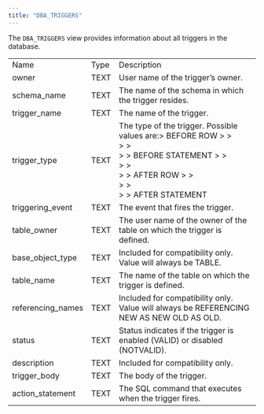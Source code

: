 ```yaml
---
title: "DBA_TRIGGERS"
---
```


<div id="dba_triggers" class="registered_link"></div>

The `DBA_TRIGGERS` view provides information about all triggers in the database.

|                   |      |                                                                                                                                                                                    |
| ----------------- | ---- | ---------------------------------------------------------------------------------------------------------------------------------------------------------------------------------- |
| Name              | Type | Description                                                                                                                                                                        |
| owner             | TEXT | User name of the trigger’s owner.                                                                                                                                                  |
| schema_name       | TEXT | The name of the schema in which the trigger resides.                                                                                                                               |
| trigger_name      | TEXT | The name of the trigger.                                                                                                                                                           |
| trigger_type      | TEXT | The type of the trigger. Possible values are:> BEFORE ROW > > <br /> > > <br /> > > BEFORE STATEMENT > > <br /> > > <br /> > > AFTER ROW > > <br /> > > <br /> > > AFTER STATEMENT |
| triggering_event  | TEXT | The event that fires the trigger.                                                                                                                                                  |
| table_owner       | TEXT | The user name of the owner of the table on which the trigger is defined.                                                                                                           |
| base_object_type  | TEXT | Included for compatibility only. Value will always be TABLE.                                                                                                                       |
| table_name        | TEXT | The name of the table on which the trigger is defined.                                                                                                                             |
| referencing_names | TEXT | Included for compatibility only. Value will always be REFERENCING NEW AS NEW OLD AS OLD.                                                                                           |
| status            | TEXT | Status indicates if the trigger is enabled (VALID) or disabled (NOTVALID).                                                                                                         |
| description       | TEXT | Included for compatibility only.                                                                                                                                                   |
| trigger_body      | TEXT | The body of the trigger.                                                                                                                                                           |
| action_statement  | TEXT | The SQL command that executes when the trigger fires.                                                                                                                              |
